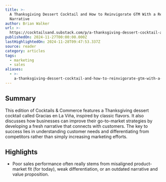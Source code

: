 ```yaml
---
title: >-
  A Thanksgiving Dessert Cocktail and How to Reinvigorate GTM With a Refreshed
  Narrative
author: Brian Walker
url: >-
  https://cocktailsand.substack.com/p/a-thanksgiving-dessert-cocktail-and?utm_source=post-email-title&publication_id=1376386&post_id=152253740&utm_campaign=email-post-title&isFreemail=true&r=og9hp&triedRedirect=true&utm_medium=email
publishedOn: 2024-11-27T00:00:00.000Z
lastHighlightedOn: 2024-11-28T09:47:53.337Z
source: reader
category: articles
tags:
  - marketing
  - sales
aliases:
  - >-
    a-thanksgiving-dessert-cocktail-and-how-to-reinvigorate-gtm-with-a-refreshed-narrative
---
```

## Summary

This edition of Cocktails & Commerce features a Thanksgiving dessert cocktail called Gracias en La Viña, inspired by classic flavors. It also discusses how businesses can improve their go-to-market strategies by developing a fresh narrative that connects with customers. The key to success lies in understanding customer needs and differentiating from competitors rather than simply increasing marketing efforts.

## Highlights
- Poor sales performance often really stems from misaligned product-market fit (for today), weak differentiation, or an outdated narrative and value proposition.
